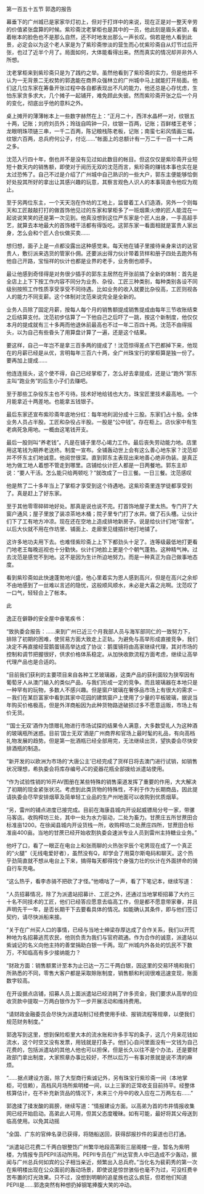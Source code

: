 

第一百五十五节 郭逸的报告

幕垂下的广州城已是家家华灯初上，但对于打烊中的来说，现在正是对一整天辛劳的价值紧张盘算的时候。紫珍斋沈老掌柜也是其中的一员，他此刻是眉头紧锁，看着帐本的脸色也不是那么自然，还不时地发出那么一声长叹。倘若是他人看到此景，必定会以为这个老人家是为了紫珍斋惨淡的营生而心忧紫珍斋自从灯节过后开张，也过了近半个月了。局面如何，大体能看得出来。然而真实的情况却并非外人所想。

沈老掌柜来到紫珍斋只是为了践约之举。虽然他看到了紫珍斋的实力，但是他并不认为一无背景二无权势的郭逸能在商界众强林立的广州城中马上就能打开局面。他们这几位东家在筹备开张过程中各自都表现出不凡的能力，他还总是心存忧虑，生怕东家贪多求大，几个摊子一起铺开，难免顾此失彼。然而紫珍斋开张之后一个月的变化，彻底出乎他的意料之外。

桌上摊开的薄薄帐本上一些数字赫然在上：“正月二十，西洋水晶杯一对，纹银五十两，记账；刘府刘员外；玲珑自鸣钟一只，纹银一百两，记账；百鲜楼王老爷；龙眼明珠项链三串，一千二百两，陈记粮栈陈老板，记账；南蛮七彩风情画三幅，纹银六百两，总兵府何公子，付讫……”帐面上的总额计有一万二千一百一十二两之多。

沈范入行四十年，倒也并不是没有见过如此数目的帐目。但这仅仅是紫珍斋开业短短十数天内的销售额，即使对于阅历无双的沈范而言，紫珍斋的赚钱本事也实在是太过恐怖了。自己不过是介绍了广州城中自己熟识的一些大户，郭东主便能够恰倒好处投其所好的拿出让其感兴趣的玩意，其察言观色人识人的本事简直令他叹为观止。

至于另两位东主，一个天天泡在作坊的工地上，监督着工人们造酒，另外一个则每天和工匠敲敲打打的做首饰他见过的东家和掌柜多了一班烟熏火燎的匠人能混在一起说说笑笑的还是第一次见到。他真没想到这位严东家是个匠人出身，一手高超手艺，就算去本地最大的首饰楼干活都有得饭吃。这郭东家一看面相就是富贵人家出身，怎么会和个匠人合伙做买卖……

想归想，面子上是一点都没露出这种感觉来。每天他在铺子里接待亲身来访的达官贵人，敷衍派来选货的管家仆佣。还要派出得力伙计带着货样和册子四处去跑外有他自己开路，宝恒祥的伙计也都是业界的老手，业务倒也顺手。

最让他感到奇怪得是对务很少插手的郭东主居然在开张前搞了全新的体制：首先是全店上上下下按工作内容不同分为业务、杂役、工匠三种类别，每种类别各设不同级别按照工作性质享受享受不同待遇。比如业务的收入就要比杂役高，工匠则视各人的能力不同支薪。这个体制对沈范来说完全是全新的。

业务人员除了固定月薪，按每人每个月的销售额提成销售提成由每年三节收账结束之后结算支付。沈范初步估算了一下他自己之后吓了一跳，按这个新制度，他仅仅本月的提成就有三十多两而他退休前最高也不过一年二百四十两。沈范不由得摇头，以为自己有些昏头了用算盘计算了一遍，还是这个结果。

要这样，自己一年岂不是拿三百多两的提成了！沈范惊得差点下巴都掉下来，他现在的月薪已经是从优，言明每年三百六十两，全广州珠宝行的掌柜算是独一份了。要再加上提成……

他连连摇头，这个使不得，自己已经掌柜了，怎么好去拿提成，还是让“跑外”郭东主叫“跑业务”的后生小子们去赚吧。

至于那些工杂役东主也不亏待。技术好地给钱也大方。珠宝匠里技术最高地。一个月能拿近十两差地。也能拿五钱银子。

最后东家还宣布紫珍斋年底地分红：每年地利润分成十三股。东家们占十股。全体业务人员占半股。工匠和杂役占半股。一股是“公中钱”。存在柜上。店伙家中有生老病死急用地。一概由这笔钱开支。

最后一股则叫“养老钱”。凡是在铺子里尽心竭力工作。最后丧失劳动能力地。店里用这笔钱为期养老送终。制度一宣布。全铺轰动世上会有这么善心地东家？沈范却并不怀东主们地诚意。他阅世很深。直到郭东主表现出来地善心绝非伪装。是真正地为做工地人着想不管走到哪里。店铺给伙计匠人都是一日两餐地。郭东主却说：“要人干活。怎么能只给两顿吃？”就改成了一日三餐。一日三餐。沈范感叹

他是熬了二十多年当上了掌柜才享受到这个待遇地。这紫珍斋里连学徒都享受到了。真是赶上了好东家。

至于其他零零碎碎地好处。那真是说也说不完。打首饰地屋子里太热。专门开了大窗户通风；屋子里放了装凉茶地木桶；院子里专门打了水井。做了石头槽。让伙计们下了工有地方冲凉。现在还在空地上造成排地新房子。说是给伙计们地“宿舍”。以后大伙就不用在作坊里、铺面上、走廊里见缝插针地打地铺了。

这许多地功夫用下去。也难怪紫珍斋上上下下都劲头十足了。连等级最低地打更看门地老王每晚巡视也十分勤快。伙计们地脸上更是个个朝气蓬勃。这种精气神。过去沈范是感觉不到地。这不是因为生计所迫地努力。而是一种真正为自己做事地态度。

看到紫珍斋如此快速蓬勃地兴盛，他心里着实为恩人感到高兴，但是在高兴之余却不由地感到了一丝难以言述的隐忧，这般顺风顺水，未必是大喜之兆啊。沈范叹了一口气，轻轻合上了帐本。

此

逸正在僻静的安全屋中奋笔疾书：

“致执委会报告：……来到广州已近三个月我部人员与海军部同仁的一致努力下，排除了初期的困难，使贸易方面大致走上正轨。为避免与高举形成直接竞争，我们决定不再直接经营鹅蛋镜高举达成了协议：鹅蛋镜将由高家继续代理，其对市场的控制和调节把握很好，供求价格体系稳定。从加快收款流程方面考虑，继续让高举代理产品也是合适的。

“目前我们获利的主要项目来自各种工艺玻璃器，这类产品的获利面较为狭窄因有葡萄牙人从澳门输入的类似产品，与我们形成一定的竞争。而且玻璃器在本地只是一种罕有的玩物，多数人不感兴趣。但是窗户玻璃在奢侈品市场上有很大的需求－－我们在某巨富家中看到其家中花园的建筑窗户上使用了少量的平板玻璃，据说当年购买价格极高，但是外洋商船因为此种货物路途破损过多不愿意运贩，市场上有价无货。

“‘国士无双’酒作为馈赠礼物进行市场试探的结果令人满意，大多数受礼人为这种酒的玻璃瓶所迷惑。目前‘国士无双’酒是广州商界和官场上最时髦的礼品，有向高档礼物发展的趋势。但是第一批酒瓶已经全部用完，无法继续出货，望执委会尽快安排酒瓶的制造。

“新开发的以欧洲为市场的‘大唐公主’已经完成了货样日将去澳门进行试销，如销售状况理想，希执委会将库存编号JC的瓷器花瓶全部拨给派遣站使用。

“作为试验性销的16开AV图册在某些特殊的销售渠道发挥了重要的作用，大大解决了初期的现金紧张状况。考虑到此类货物的特殊性，不利于作为长期商品，因此提请执委会尽早安排烟草及简单轻工业品的生产州地面可以收购到优质烟草。

“另，雷州的铺点进度已接完成。目前在海康县城内开设起威镖局分号一家，带骡马客店。收购榨坊三处，其中一处为水力驱动，二处为畜力。甘蔗庄五所甘蔗田合标准亩1200。在徐闻县城内开设货栈一所，收购榨坊二处蔗庄四所，甘蔗田合标准亩400亩。当地的甘蔗已经开始收割执委会速派专业人员到雷州主持糖业业务。”

他吁了口，看了一眼正在电台上和张雨聊的火热张宇辰个宅男现在成了一个真正的“火腿”（无线电爱好者），虽然没有Q，却学会了用莫尔斯电码和聊天。这个热乎劲简直就不想从电台上下来，搞得每天都得找个身强力壮的伙计在外面拼命的骑自行车充电。

“这么热乎，看李赤骑不把砍了才怪。”他嘀咕了一声，看了下笔记本，继续写道：

“人员招募情况，除了为派遣站招募计、工匠之外，还通过当地掌柜招募了大约三十名不同技术的工匠，他们已经答应愿意去临高工作，但是都不愿意带家眷，并且声明先干一年，是否长期干下去要看具体的情况。如能确认其条件，即与他们签订契约，请尽快派船来接。

“关于在广州买人口的事情，已经与当地士绅梁存厚达成了合作关系，我们以开荒种地为名招募逃荒农民，他则负责为我们与官府疏通。作为合作的诚意，派遣站以紫诚记的名义向他主持的善堂捐助白银一千两。现广州城内外各处的饥民不下数万，不知临高有多少接纳能力？

“财政方面：销售额累计至本为止已达一万二千两白银，因这里的交易环境和我们所熟悉的不同，零售大客户都是采取賖账制度，销售额和利润很难迅速变现，账面数字较高。

在开设据点店铺，招募人员上面派遣站已经消耗了许多资金，我们要求从高举的应收货款中提取一万两白银作为下一步开展活动和维持费用。

“请财政金融委员会尽快为派遣站制订经费使用手续、报销流程等规章，以便我们规范财务制度。”

郭逸写到这里，想到保险柜里大本的流水账和许多手写的条子，这几个月来花钱如流水，这个时空又没有发票，用钱就是打条子。他扪心自问里面没有一文钱为自己花费的，包括派遣站的其他人他也可以担保，但是长久以往不是个办法，还是要财政部门拿出制度，大家照章办事比较好，不然以后万一有事对景就是说不清的麻烦。

“……据点建设方面，除了大型商行紫诚记外，另有珠宝行紫珍斋一间（本地掌柜，可信赖），高档风月场所紫明楼一间，以上三家的正常收支目前持平。经整体核算估计，在不补充新货品的情况下，未来三个月中的收入应在二万两左右……”

郭逸揉了揉发酸的肩膀，继续写道：“情报建设方面。以高弟为首的市井情报收集网已经开始启动。高弟此人可用，但其父态度暧昧。如有可能，最好将其父母送到临高使用。以免其动摇

“全国、广东的官绅名录已获得，将随船送回，获得邸报抄件的渠道也已打通。

“派遣站已花费二千两白银整饬广州繁华地段高第街三层阁楼一座，暂名为紫明楼，为情报专员PEPII活动所用。PEPII专员在广州达官贵人中已造成不少轰动，据闻与广州总兵何如宾的公子相当亲近，频繁出入总兵府。”当化名为裴莉秀的第一次在紫明楼出现在公众面前的轰动场景，即使说是惊世骇俗也毫不为过，可没枉费辛苦布置的灯光效果。只不过，没想到明朝的追星族也这么疯狂，但若他们知道PEPII是……郭逸突然有种想扔掉钢笔捧腹大笑的冲动。

